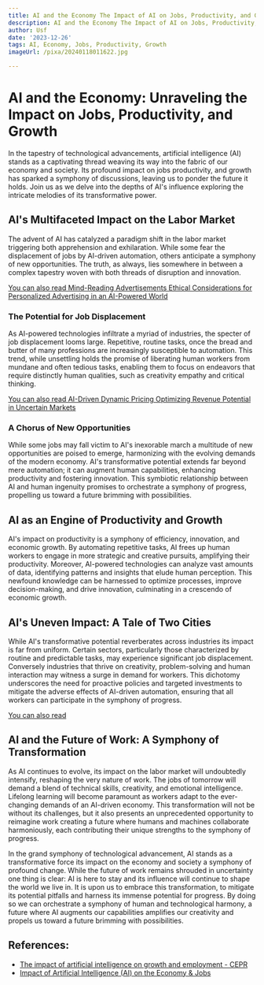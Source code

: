 ```yaml
---
title: AI and the Economy The Impact of AI on Jobs, Productivity, and Growth
description: AI and the Economy The Impact of AI on Jobs, Productivity, and Growth
author: Usf
date: '2023-12-26'
tags: AI, Economy, Jobs, Productivity, Growth
imageUrl: /pixa/20240118011622.jpg

---
```

# AI and the  Economy: Unraveling the Impact on Jobs, Productivity, and Growth

In  the tapestry of technological advancements, artificial intelligence (AI) stands as a captivating thread  weaving its  way into the fabric of our  economy and  society. Its profound impact on jobs productivity, and growth has sparked a symphony of discussions, leaving us to ponder the future it holds. Join us as  we delve into the depths of AI's influence  exploring the intricate melodies of its transformative  power.

## AI's Multifaceted Impact on the Labor Market

The advent of AI has catalyzed a paradigm shift in the labor market triggering both apprehension and exhilaration. While some fear the displacement of jobs by AI-driven  automation, others anticipate a symphony of new opportunities. The truth, as always, lies somewhere in between a complex  tapestry woven with both threads of disruption and innovation.

[You can also read Mind-Reading Advertisements Ethical Considerations for Personalized Advertising in an AI-Powered  World](Mind-Reading%20Advertisements%20Ethical%20Considerations%20for%20Personalized%20Advertising%20in%20an%20AI-Powered%20World)


### The  Potential for Job Displacement

As AI-powered technologies  infiltrate a myriad of  industries, the specter of job displacement looms large.  Repetitive, routine tasks,  once the bread  and butter of many professions are increasingly susceptible to automation. This trend, while  unsettling holds  the promise of liberating human workers from mundane and often tedious  tasks, enabling them to focus on endeavors that require distinctly human qualities, such as creativity empathy and critical thinking.

[You can also read AI-Driven Dynamic Pricing Optimizing Revenue Potential in Uncertain Markets](AI-Driven%20Dynamic%20Pricing%20Optimizing%20Revenue%20Potential%20in%20Uncertain%20Markets)


### A  Chorus of New Opportunities

While some jobs may  fall victim to AI's inexorable march  a multitude of new opportunities are poised to emerge, harmonizing with the evolving demands of the modern economy. AI's transformative potential extends far beyond mere automation; it can augment human capabilities, enhancing productivity and fostering innovation. This symbiotic relationship between AI and human ingenuity promises to orchestrate a symphony of progress,  propelling us toward a future brimming with possibilities.

## AI as an Engine of Productivity and Growth

AI's impact on  productivity is a symphony of efficiency, innovation, and economic growth. By automating repetitive tasks, AI frees up human workers to  engage in more strategic and  creative pursuits, amplifying their productivity. Moreover, AI-powered technologies can analyze vast amounts of data, identifying patterns and insights that elude human perception. This newfound knowledge  can  be harnessed to optimize processes, improve decision-making, and drive innovation, culminating in a crescendo of economic growth.

##  AI's Uneven Impact: A Tale of Two Cities

While AI's transformative potential reverberates across industries its impact is far from uniform. Certain sectors, particularly those characterized by routine and predictable tasks, may experience significant job displacement.  Conversely industries that  thrive on creativity, problem-solving and human  interaction may witness a surge in demand for workers. This  dichotomy underscores the need for proactive policies and targeted investments to mitigate the adverse effects of AI-driven automation, ensuring that all workers  can participate in the symphony of progress.

[You can also read ]()


## AI and the Future of Work:  A Symphony of Transformation

As AI continues  to evolve,  its impact on the labor market will undoubtedly intensify,  reshaping the very nature  of work. The jobs of tomorrow will demand a  blend of technical skills, creativity, and emotional intelligence.  Lifelong learning will become paramount as  workers adapt to the ever-changing  demands of an AI-driven economy. This transformation will not be without its challenges, but  it  also presents an unprecedented  opportunity to reimagine work creating  a  future where  humans and machines collaborate harmoniously,  each contributing their  unique strengths to  the symphony of progress.

In the grand symphony of technological advancement, AI stands as a  transformative force  its impact on the economy and society a symphony of profound change. While the future of work remains shrouded in uncertainty one  thing is  clear: AI  is here to stay and  its influence  will  continue to shape the world we live in. It is  upon us to  embrace this transformation, to  mitigate its potential pitfalls and harness its immense potential for progress. By doing so we can orchestrate a  symphony of human and technological harmony, a future where AI augments our capabilities amplifies our creativity and  propels us toward a future brimming with possibilities.

## References:
- [The impact of artificial intelligence on growth and employment - CEPR](https://cepr.org/voxeu/columns/impact-artificial-intelligence-growth-and-employment)
- [Impact of Artificial Intelligence (AI) on the Economy & Jobs](https://business.bofa.com/en-us/content/economic-impact-of-ai.html)

